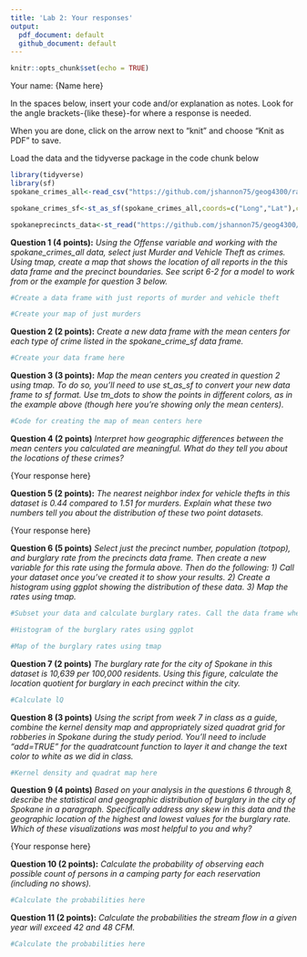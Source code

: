 ```yaml
---
title: 'Lab 2: Your responses'
output:
  pdf_document: default
  github_document: default
---
```


```r
knitr::opts_chunk$set(echo = TRUE)
```

Your name: {Name here}

In the spaces below, insert your code and/or explanation as notes. Look for the angle brackets-{like these}-for where a response is needed.

When you are done, click on the arrow next to "knit" and choose "Knit as PDF" to save. 

Load the data and the tidyverse package in the code chunk below

```r
library(tidyverse)
library(sf)
spokane_crimes_all<-read_csv("https://github.com/jshannon75/geog4300/raw/master/Labs/Lab%202_%20Point%20patterns%20and%20quadrat%20analysis/Spokane_crimes_all.csv")

spokane_crimes_sf<-st_as_sf(spokane_crimes_all,coords=c("Long","Lat"),crs=4326)

spokaneprecincts_data<-st_read("https://github.com/jshannon75/geog4300/raw/master/Labs/Lab%202_%20Point%20patterns%20and%20quadrat%20analysis/SpokanePrecincts_data.geojson")
```

**Question 1 (4 points):** _Using the Offense variable and working with the spokane_crimes_all data, select just Murder and Vehicle Theft as crimes. Using tmap, create a map that shows the location of all reports in the this data frame and the precinct boundaries. See script 6-2 for a model to work from or the example for question 3 below._

```r
#Create a data frame with just reports of murder and vehicle theft
```

```r
#Create your map of just murders
```

**Question 2 (2 points):** _Create a new data frame with the mean centers for each type of crime listed in the spokane_crime_sf data frame._ 

```r
#Create your data frame here

```

**Question 3 (3 points):** _Map the mean centers you created in question 2 using tmap. To do so, you'll need to use st_as_sf to convert your new data frame to sf format. Use tm_dots to show the points in different colors, as in the example above (though here you're showing only the mean centers)._

```r
#Code for creating the map of mean centers here

```

**Question 4 (2 points)** _Interpret how geographic differences between the mean centers you calculated are meaningful. What do they tell you about the locations of these crimes?_

{Your response here}

**Question 5 (2 points):** _The nearest neighbor index for vehicle thefts in this dataset is 0.44 compared to 1.51 for murders. Explain what these two numbers tell you about the distribution of these two point datasets._

{Your response here}

**Question 6 (5 points)** _Select just the precinct number, population (totpop), and burglary rate from the precincts data frame. Then create a new variable for this rate using the formula above. Then do the following: 1) Call your dataset once you've created it to show your results. 2) Create a histogram using ggplot showing the distribution of these data. 3) Map the rates using tmap._

```r
#Subset your data and calculate burglary rates. Call the data frame when done

```

```r
#Histogram of the burglary rates using ggplot

```

```r
#Map of the burglary rates using tmap

```

**Question 7 (2 points)** _The burglary rate for the city of Spokane in this dataset is 10,639 per 100,000 residents. Using this figure, calculate the location quotient for burglary in each precinct within the city._

```r
#Calculate lQ

```

**Question 8 (3 points)** _Using the script from week 7 in class as a guide, combine the kernel density map and appropriately sized quadrat grid for robberies in Spokane during the study period. You’ll need to include “add=TRUE” for the quadratcount function to layer it and change the text color to white as we did in class._

```r
#Kernel density and quadrat map here

```

**Question 9 (4 points)** _Based on your analysis in the questions 6 through 8, describe the statistical and geographic distribution of burglary in the city of Spokane in a paragraph. Specifically address any skew in this data and the geographic location of the highest and lowest values for the burglary rate. Which of these visualizations was most helpful to you and why?_

{Your response here}

**Question 10 (2 points):** _Calculate the probability of observing each possible count of persons in a camping party for each reservation (including no shows)._ 

```r
#Calculate the probabilities here

```

**Question 11 (2 points):** _Calculate the probabilities the stream flow in a given year will exceed 42 and 48 CFM._


```r
#Calculate the probabilities here

```